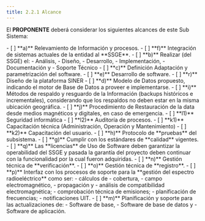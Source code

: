 ```yaml
---
title: 2.2.1 Alcance
---
```



El **PROPONENTE** deberá considerar los siguientes alcances de este Sub Sistema:

<CardGrid>
  <Card title="Modelado del Negocio" icon="pencil">
    <div style="visibility:hidden; position:absolute">
      ## Modelado del Negocio
    </div>
    - [ ] **a)** Relevamiento de Información y procesos.
  </Card>
  <Card title="Interoperabilidad" icon="seti:julia">
    <div style="visibility:hidden; position:absolute">
      ## Interoperabilidad
    </div>
    - [ ] **f)** Integración de sistemas actuales de la entidad al **SSGE**.
  </Card>
  <Card title="Proceso del Software" icon="seti:html">
    <div style="visibility:hidden; position:absolute">
      ## Proceso del Software
    </div>
    - [ ] **b)** Realizar (del SSGE) el:
      - Análisis, 
      - Diseño, 
      - Desarrollo, 
      - Implementación,
      - Documentación y 
      - Soporte Técnico
    - [ ] **c)** Definición Adaptación y parametrización del software.
    - [ ] **e)** Desarrollo de software.
    - [ ] **r)** Diseño de la plataforma SINER
  </Card>
  
  <Card title="Datos" icon="seti:db">
    <div style="visibility:hidden; position:absolute">
      ## Datos
    </div>
    - [ ] **d)** Modelo de Datos propuesto, indicando el motor de Base de Datos a proveer
    e implementarse.
    - [ ] **i)** Métodos de respaldo y resguardo de la Información (backups históricos e
    incrementales), considerando que los respaldos no deben estar en la misma ubicación
    geográfica.
    - [ ] **j)** Procedimiento de Restauración de la data desde medios magnéticos y digitales,
    en caso de emergencia.
  </Card>
  
  <Card title="Seguridad y Auditoría" icon="seti:lock"> 
    <div style="visibility:hidden; position:absolute">
      ## Seguridad y Auditoría
    </div>
    - [ ] **l1)** Seguridad informática
    - [ ] **l2)** Auditoría de procesos. 
  </Card>
  <Card title="Capacitación" icon="open-book">
    <div style="visibility:hidden; position:absolute">
      ## Capacitación
    </div>
    - [ ] **k1)** Capacitación técnica (Administración, Operación y Mantenimiento)
    - [ ] **k2)** Capacitación del usuario.
  </Card>
  <Card title="Calidad y Funcionamiento" icon="puzzle"> 
    <div style="visibility:hidden; position:absolute">
      ## Calidad y Funcionamiento
    </div>
    - [ ] **h)** Protocolo de **pruebas** del subsistema. 
    - [ ] **g)** Cumplir con los estándares de **calidad** vigentes.
    - [ ] **q)** Las **licencias** de Uso de Software deben garantizar la operabilidad del SSGE y pasada la garantía del proyecto deben continuar con la funcionalidad por la cual fueron adquiridas.
  </Card>
  <Card title="Gestión Técnica" icon="seti:bicep"> 
    <div style="visibility:hidden; position:absolute">
      ## Gestión Técnica
    </div>
    - [ ] **n)** Gestión técnica de **verificación**. 
    - [ ] **o)** Gestión técnica de **registro**.
    - [ ] **p)** Interfaz con los procesos de soporte para la **gestión del espectro radioeléctrico** como ser: 
      - cálculos de 
        - cobertura, 
        - campo electromagnético, 
        - propagación y 
        - análisis de compatibilidad electromagnética; 
      - comprobación técnica de emisiones; 
      - planificación de frecuencias; 
      - notificaciones UIT.
  </Card>
  <Card title="Actualizaciones" icon="seti:git">
    <div style="visibility:hidden; position:absolute">
      ## Actualizaciones
    </div>
    - [ ] **m)** Planificación y soporte para las actualizaciones de:
      - Software de base,
      - Software de base de datos y 
      - Software de aplicación.
  </Card>
</CardGrid>

